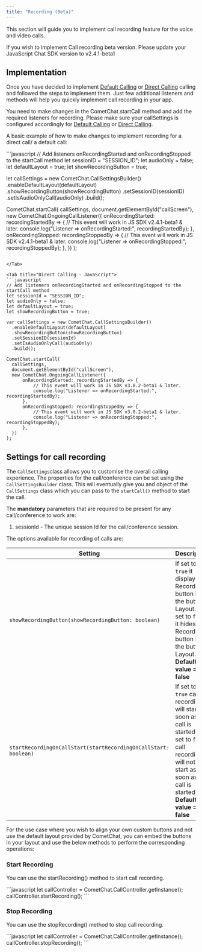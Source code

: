 ```yaml
---
title: "Recording (Beta)"
---
```




This section will guide you to implement call recording feature for the voice and video calls.

<Note>

If you wish to implement Call recording beta version. Please update your JavaScript Chat SDK version to v2.4.1-beta1

</Note>

## Implementation

Once you have decided to implement [Default Calling](/sdk/javascript/2.0/calling-default-calling) or [Direct Calling](/sdk/javascript/2.0/calling-direct-calling) calling and followed the steps to implement them. Just few additional listeners and methods will help you quickly implement call recording in your app.

You need to make changes in the CometChat.startCall method and add the required listeners for recording. Please make sure your callSettings is configured accordingly for [Default Calling](/sdk/javascript/2.0/calling-default-calling) or [Direct Calling](/sdk/javascript/2.0/calling-direct-calling).

A basic example of how to make changes to implement recording for a direct call/ a default call:

<Tabs>
<Tab title="Default Calling - JavaScript">
```javascript
// Add listeners onRecordingStarted and onRecordingStopped to the startCall method
let sessionID = "SESSION_ID";
let audioOnly = false;
let defaultLayout = true;
let showRecordingButton = true;

let callSettings = new CometChat.CallSettingsBuilder()
                  .enableDefaultLayout(defaultLayout)
  									.showRecordingButton(showRecordingButton)
                  .setSessionID(sessionID)
                  .setIsAudioOnlyCall(audioOnly)
                  .build();

CometChat.startCall(
callSettings,
document.getElementById("callScreen"),
new CometChat.OngoingCallListener({
  onRecordingStarted: recordingStartedBy => {
    // This event will work in JS SDK v2.4.1-beta1 & later.
    console.log("Listener => onRecordingStarted:", recordingStartedBy);
  },
  onRecordingStopped: recordingStoppedBy => {
    // This event will work in JS SDK v2.4.1-beta1 & later.
    console.log("Listener => onRecordingStopped:", recordingStoppedBy);
  },
})
);
```

</Tab>

<Tab title="Direct Calling - JavaScript">
```javascript
// Add listeners onRecordingStarted and onRecordingStopped to the startCall method
let sessionId = "SESSION_ID";
let audioOnly = false;
let defaultLayout = true;
let showRecordingButton = true;

var callSettings = new CometChat.CallSettingsBuilder()
  .enableDefaultLayout(defaultLayout)
  .showRecordingButton(showRecordingButton)
  .setSessionID(sessionId)
  .setIsAudioOnlyCall(audioOnly)
  .build();

CometChat.startCall(
  callSettings,
  document.getElementById("callScreen"),
  new CometChat.OngoingCallListener({
      onRecordingStarted: recordingStartedBy => {
          // This event will work in JS SDK v3.0.2-beta1 & later.
          console.log("Listener => onRecordingStarted:", recordingStartedBy);
      },
      onRecordingStopped: recordingStoppedBy => {
          // This event will work in JS SDK v3.0.2-beta1 & later.
          console.log("Listener => onRecordingStopped:", recordingStoppedBy);
      },
  })
); 
```

</Tab>

</Tabs>

## Settings for call recording

The `CallSettings`class allows you to customise the overall calling experience. The properties for the call/conference can be set using the `CallSettingsBuilder` class. This will eventually give you and object of the `CallSettings` class which you can pass to the `startCall()` method to start the call.

The **mandatory** parameters that are required to be present for any call/conference to work are:

1. sessionId - The unique session Id for the call/conference session.

The options available for recording of calls are:

| Setting                                                         | Description                                                                                                                                                                          |
| --------------------------------------------------------------- | ------------------------------------------------------------------------------------------------------------------------------------------------------------------------------------ |
| `showRecordingButton(showRecordingButton: boolean)`             | If set to `true` it displays the Recording button in the button Layout. if set to `false` it hides the Recording button in the button Layout. **Default value = false**              |
| `startRecordingOnCallStart(startRecordingOnCallStart: boolean)` | If set to `true` call recording will start as soon as the call is started. if set to `false` call recording will not start as soon as the call is started. **Default value = false** |

For the use case where you wish to align your own custom buttons and not use the default layout provided by CometChat, you can embed the buttons in your layout and use the below methods to perform the corresponding operations:

### Start Recording

You can use the startRecording() method to start call recording.

<Tabs>
<Tab title="Start Recording">
```javascript
let callController = CometChat.CallController.getInstance();
callController.startRecording();
```

</Tab>

</Tabs>

### Stop Recording

You can use the stopRecording() method to stop call recording.

<Tabs>
<Tab title="Stop Recording">
```javascript
let callController = CometChat.CallController.getInstance();
callController.stopRecording();
```

</Tab>

</Tabs>
